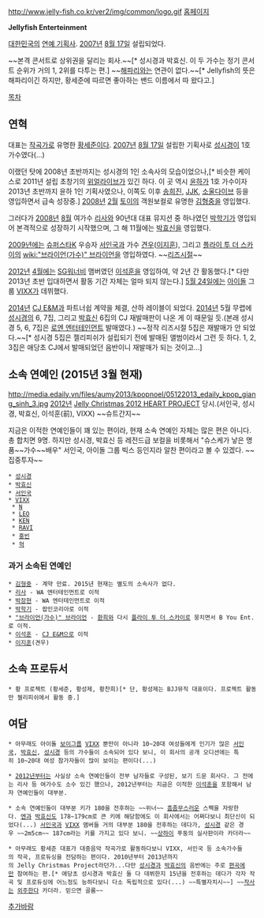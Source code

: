 http://www.jelly-fish.co.kr/ver2/img/common/logo.gif
[http://www.jelly-fish.co.kr/ 홈페이지]

'''Jellyfish Enterteinment'''

[[대한민국]]의 [[연예 기획사]]. [[2007년]] [[8월 17일]] 설립되었다.

~~본격 콘서트로 상위권을 달리는 회사.~~[* 성시경과 박효신. 이 두 가수는 정기 콘서트 순위가 거의 1, 2위를 다투는 편.] 
~~[[해파리]]와는 연관이 없다.~~[* Jellyfish의 뜻은 해파리이긴 하지만, 황세준에 따르면 좋아하는 밴드 이름에서 따 왔다고.]

[[목차]]
== 연혁 ==
대표는 [[작곡가]]로 유명한 [[황세준]]이다. [[2007년]] [[8월 17일]] 설립한 기획사로 [[성시경]]이 1호 가수였다(...)

이랬던 탓에 2008년 초반까지는 성시경의 1인 소속사의 모습이었으나,[* 비슷한 케이스로 2011년 설립 초창기의 [[위얼라이브]]가 있긴 하다. 이 곳 역시 [[윤하]]가 1호 가수이자 2013년 초반까지 윤하 1인 기획사였으나, 이쪽도 이후 [[송희진]], [[JJK]], [[소울다이브]] 등을 영입하면서 급속 성장중.] [[2008년]] [[2월]] [[토이]]의 객원보컬로 유명한 [[김형중]]을 영입했다.

그러다가 [[2008년]] [[8월]] 여가수 [[리사]]와 90년대 대표 뮤지션 중 하나였던 [[박학기]]가 영입되어 본격적으로 성장하기 시작했으며, 그 해 11월에는 [[박효신]]을 영입했다.

[[2009년]]에는 [[슈퍼스타K]] 우승자 [[서인국]]과 가수 [[견우]]([[이지훈]]), 그리고 [[플라이 투 더 스카이]]의 [[wiki:"브라이언(가수)" 브라이언]]을 영입하였다. ~~[[리즈시절]]~~

[[2012년]] [[4월]]에는 [[SG워너비]] 맴버였던 [[이석훈]]을 영입하여, 약 2년 간 활동했다.[* 다만 2013년 초반 입대하면서 활동 기간 자체는 얼마 되지 않는다.] [[5월 24일]]에는 [[아이돌]] 그룹 [[VIXX]]가 데뷔했다.

[[2014년]] [[CJ E&M]]과 파트너쉽 계약을 체결, 산하 레이블이 되었다. [[2014년]] 5월 무렵에 [[성시경]]의 6, 7집, 그리고 [[박효신]] 6집의 CJ 재발매판이 나온 게 이 때문일 듯.(본래 성시경 5, 6, 7집은 [[로엔 엔터테인먼트]] 발매였다.) ~~정작 리즈시절 5집은 재발매가 안 되었다.~~[* 성시경 5집은 젤리피쉬가 설립되기 전에 발매된 앨범이라서 그런 듯 하다. 1, 2, 3집은 애당초 CJ에서 발매되었던 음반이니 재발매가 되는 것이고...]

== 소속 연예인 (2015년 3월 현재) ==
http://media.edaily.vn/files/aumy2013/kpopnoel/05122013_edaily_kpop_giang_sinh_3.jpg
[[2012년]] [[Jelly Christmas 2012 HEART PROJECT]] 당시.(서인국, 성시경, 박효신, 이석훈(前), VIXX) ~~슈트간지~~

지금은 이적한 연예인들이 꽤 있는 편이라, 현재 소속 연예인 자체는 많은 편은 아니다. 총 합치면 9명. 하지만 성시경, 박효신 등 레전드급 보컬을 비롯해서 "슈스케가 낳은 명품~~가수~~배우" 서인국, 아이돌 그룹 빅스 등인지라 알찬 편이라고 볼 수 있겠다. ~~집중투자~~

 * [[성시경]]
 * [[박효신]]
 * [[서인국]]
 * [[VIXX]]
  * [[엔(빅스)|N]]
  * [[레오(빅스)|LEO]]
  * [[켄(빅스)|KEN]]
  * [[라비(빅스)|RAVI]]
  * [[홍빈]]
  * [[혁]]
=== 과거 소속된 연예인 ===
 * [[김형중]] - 계약 만료. 2015년 현재는 별도의 소속사가 없다.
 * [[리사]] - WA 엔터테인먼트로 이적
 * [[박장현]] - WA 엔터테인먼트로 이적
 * [[박학기]] - 팝인코리아로 이적
 * [["브라이언(가수)" 브라이언]] - [[환희]]와 다시 [[플라이 투 더 스카이]]로 뭉치면서 B You Ent.로 이적.
 * [[이석훈]] - [[CJ E&M]]으로 이적
 * [[이지훈]](견우)

== 소속 프로듀서 ==
 * 황 프로젝트 (황세준, 황성제, 황찬희)[* 단, 황성제는 BJJ뮤직 대표이다. 프로젝트 활동만 젤리피쉬에서 활동 중.]

== 여담 ==
 * 아무래도 아이돌 [[보이그룹]] [[VIXX]] 뿐만이 아니라 10~20대 여성들에게 인기가 많은 [[서인국]], [[박효신]], [[성시경]] 등의 가수들이 소속되어 있다 보니, 이 회사의 공개 오디션에는 특히 10~20대 여성 참가자들이 많이 보이는 편이다(...)

 * [[2012년]]부터는 사실상 소속 연예인들이 전부 남자들로 구성된, 보기 드문 회사다. 그 전에는 리사 등 여가수도 소수 있긴 했으나, 2012년부터는 지금은 이적한 [[이석훈]]을 포함해서 남자 연예인들이 대부분.

 * 소속 연예인들이 대부분 키가 180을 전후하는 ~~위너~~ [[흠좀무]]스러운 스펙을 자랑한다. [[엔(빅스)|엔]]과 [[박효신]]도 178~179cm로 큰 키에 해당함에도 이 회사에서는 어쩌다보니 최단신이 되었다(...) [[서인국]]과 [[VIXX]] 맴버들 거의 대부분 180을 전후하는 데다가, [[성시경]] 같은 경우 ~~2m5cm~~ 187cm라는 키를 가지고 있다 보니. ~~[[상하이]] 푸둥의 실사판이라 카더라~~

 * 아무래도 황세준 대표가 대중음악 작곡가로 활동하다보니 VIXX, 서인국 등 소속가수들의 작곡, 프로듀싱을 전담하는 편이다. 2010년부터 2013년까지의 Jelly Christmas Project라던가...다만 [[성시경]]과 [[박효신]]의 음반에는 주로 [[편곡]]에만 참여하는 편.[* 애당초 성시경과 박효신 둘 다 데뷔한지 15년을 전후하는 데다가 각자 작곡 및 프로듀싱에 어느정도 능하다보니 다소 독립적으로 있다(...) ~~특별자치시~~] ~~[[이미나|작사는]] [[김이나|외주]][[심현보|한다]] 카더라. 믿으면 골룸~~

[[추가바람]]
